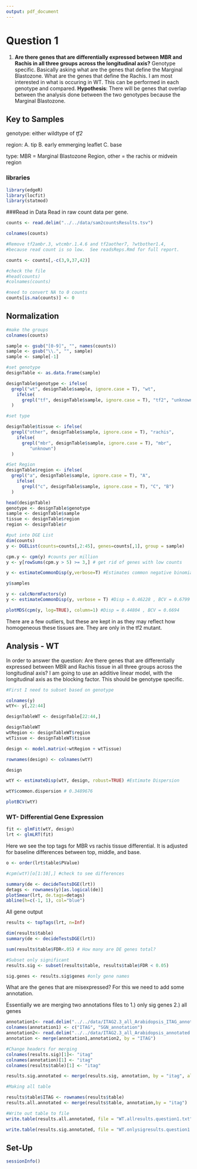 ```yaml
---
output: pdf_document
---
```

# Question 1

1. **Are there genes that are differentially expressed between MBR and Rachis in all three groups across the longitudinal axis?** Genotype specific. Basically asking what are the genes that define the Marginal Blastozone. What are the genes that define the Rachis. I am most interested in what is occuring in WT. This can be performed in each genotype and compared. **Hypothesis**: There will be genes that overlap between the analysis done between the two genotypes because the Marginal Blastozone.  

## Key to Samples

genotype: either wildtype of *tf2*

region: A. tip B. early emmerging leaflet C. base

type: MBR = Marginal Blastozone Region, other = the rachis or midvein region

### libraries
```r
library(edgeR)
library(locfit)
library(statmod)
```

###Read in Data
Read in raw count data per gene.

```r
counts <- read.delim("../../data/sam2countsResults.tsv")

colnames(counts)

#Remove tf2ambr.3, wtcmbr.1.4.6 and tf2aother7, ?wtbother1.4, 
#because read count is so low.  See readsReps.Rmd for full report.

counts <- counts[,-c(3,9,37,42)]

#check the file
#head(counts)
#colnames(counts)

#need to convert NA to 0 counts
counts[is.na(counts)] <- 0
```

## Normalization 

```r
#make the groups
colnames(counts)

sample <- gsub("[0-9]", "", names(counts))
sample <- gsub("\\.", "", sample)
sample <- sample[-1]

#set genotype
designTable <- as.data.frame(sample)

designTable$genotype <- ifelse(
  grepl("wt", designTable$sample, ignore.case = T), "wt",
    ifelse(
      grepl("tf", designTable$sample, ignore.case = T), "tf2", "unknown")
  )

#set type

designTable$tissue <- ifelse(
  grepl("other", designTable$sample, ignore.case = T), "rachis",
    ifelse(
      grepl("mbr", designTable$sample, ignore.case = T), "mbr",
         "unknown")
  )

#Set Region
designTable$region <- ifelse(
  grepl("a", designTable$sample, ignore.case = T), "A", 
    ifelse(
      grepl("c", designTable$sample, ignore.case = T), "C", "B")
  )

head(designTable)
genotype <- designTable$genotype 
sample <- designTable$sample
tissue <- designTable$region
region <- designTable$r
```

```r
#put into DGE List
dim(counts)
y <- DGEList(counts=counts[,2:45], genes=counts[,1], group = sample)

cpm.y <- cpm(y) #counts per million
y <- y[rowSums(cpm.y > 5) >= 3,] # get rid of genes with low counts

y <- estimateCommonDisp(y,verbose=T) #Estimates common negative binomial dispersion by conditional maximum liklihood

y$samples

y <- calcNormFactors(y)
y <- estimateCommonDisp(y, verbose = T) #Disp = 0.46228 , BCV = 0.6799 

plotMDS(cpm(y, log=TRUE), column=1) #Disp = 0.44804 , BCV = 0.6694 
```

There are a few outliers, but these are kept in as they may reflect how homogeneous these tissues are. They are only in the 
tf2 mutant. 

## Analysis - WT

In order to answer the question: Are there genes that are differentially expressed between MBR and Rachis tissue in all three groups across the longitudinal axis? I am going to use an additive linear model, with the longitudinal axis as the blocking factor. This should be genotype specific.


```r
#First I need to subset based on genotype

colnames(y)
wtY<- y[,22:44]

designTableWT <- designTable[22:44,]

designTableWT
wtRegion <- designTableWT$region
wtTissue <- designTableWT$tissue

design <- model.matrix(~wtRegion + wtTissue)

rownames(design) <- colnames(wtY)

design

wtY <- estimateDisp(wtY, design, robust=TRUE) #Estimate Dispersion

wtY$common.dispersion # 0.3489676

plotBCV(wtY)
```

### WT- Differential Gene Expression

```r
fit <- glmFit(wtY, design)
lrt <- glmLRT(fit)
```

Here we see the top tags for MBR vs rachis tissue differential. It is adjusted for baseline differences between top, middle, and base. 

```r
o <- order(lrt$table$PValue)

#cpm(wtY)[o[1:10],] #check to see differences
```

```r
summary(de <- decideTestsDGE(lrt))
detags <- rownames(y)[as.logical(de)]
plotSmear(lrt, de.tags=detags)
abline(h=c(-1, 1), col="blue")
```

All gene output
```r
results <- topTags(lrt, n=Inf)

dim(results$table)
summary(de <- decideTestsDGE(lrt))

sum(results$table$FDR<.05) # How many are DE genes total?

#Subset only significant
results.sig <- subset(results$table, results$table$FDR < 0.05) 

sig.genes <- results.sig$genes #only gene names
```

What are the genes that are misexpressed?
For this we need to add some annotation.

Essentially we are merging two annotations files to 1.) only sig genes 2.) all genes

```r
annotation1<- read.delim("../../data/ITAG2.3_all_Arabidopsis_ITAG_annotations.tsv", header=FALSE)  #Changed to the SGN human readable annotation
colnames(annotation1) <- c("ITAG", "SGN_annotation")
annotation2<- read.delim("../../data/ITAG2.3_all_Arabidopsis_annotated.tsv")
annotation <- merge(annotation1,annotation2, by = "ITAG")

#Change headers for merging
colnames(results.sig)[1]<- "itag"
colnames(annotation)[1] <- "itag"
colnames(results$table)[1] <- "itag"

results.sig.annotated <- merge(results.sig, annotation, by = "itag", all.x=TRUE) #This is merging only sig genes

#Making all table

results$table$ITAG <- rownames(results$table)
results.all.annotated <- merge(results$table, annotation,by = "itag")

#Write out table to file
write.table(results.all.annotated, file = "WT.allresults.question1.txt", sep = "\t",row.names=F) 

write.table(results.sig.annotated, file = "WT.onlysigresults.question1.txt", sep = "\t",row.names=F) 
```

## Set-Up
```r
sessionInfo()
```
